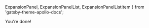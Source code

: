   ExpansionPanel,
  ExpansionPanelList,
  ExpansionPanelListItem
} from 'gatsby-theme-apollo-docs';

<ExpansionPanel title="Setting up the Login UI">

<ExpansionPanelList>
<ExpansionPanelListItem number="1">


</ExpansionPanelListItem>
<ExpansionPanelListItem number="check">
  You're done!
</ExpansionPanelListItem>
</ExpansionPanelList>
</ExpansionPanel>